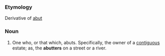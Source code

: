 ===Etymology===
Derivative of [[abut]]
===Noun===
#One who, or that which, abuts. Specifically, the owner of a [[contiguous]] estate; as, the '''abutters''' on a street or a river.